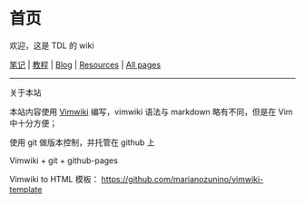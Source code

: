 = 首页 =

欢迎，这是 TDL 的 wiki

[[note/index|笔记]] |
[[tutor/index|教程]] |
[[blog/index|Blog]] |
[[Resources]] |
[[All pages]]

----

关于本站

本站内容使用 [[https://github.com/vimwiki|Vimwiki]] 编写，vimwiki 语法与 markdown 略有不同，但是在 Vim 中十分方便；

使用 git 做版本控制，并托管在 github 上

Vimwiki + git + github-pages

Vimwiki to HTML 模板： [[https://github.com/marianozunino/vimwiki-template]]

